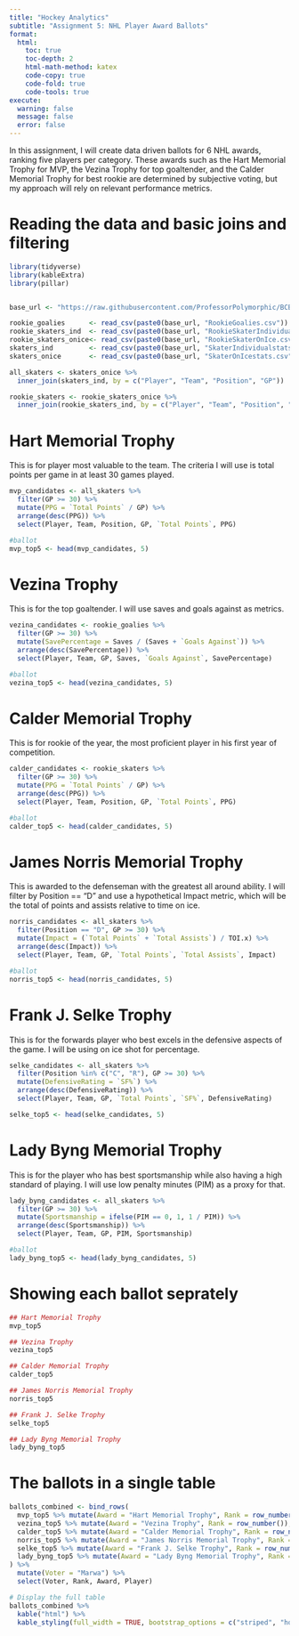 ```yaml
---
title: "Hockey Analytics"
subtitle: "Assignment 5: NHL Player Award Ballots"
format:
  html:
    toc: true
    toc-depth: 2
    html-math-method: katex
    code-copy: true
    code-fold: true
    code-tools: true
execute:
  warning: false
  message: false
  error: false
---
```


In this assignment, I will create data driven ballots for 6 NHL awards, ranking five players per category. These awards such as the Hart Memorial Trophy for MVP, the Vezina Trophy for top goaltender, and the Calder Memorial Trophy for best rookie are determined by subjective voting, but my approach will rely on relevant performance metrics.

# Reading the data and basic joins and filtering

```r
library(tidyverse)
library(kableExtra)
library(pillar)


base_url <- "https://raw.githubusercontent.com/ProfessorPolymorphic/BCB520/main/posts/A5-TabularData/"

rookie_goalies      <- read_csv(paste0(base_url, "RookieGoalies.csv"))
rookie_skaters_ind  <- read_csv(paste0(base_url, "RookieSkaterIndividual.csv"))
rookie_skaters_onice<- read_csv(paste0(base_url, "RookieSkaterOnIce.csv"))
skaters_ind         <- read_csv(paste0(base_url, "SkaterIndividualstats.csv"))
skaters_onice       <- read_csv(paste0(base_url, "SkaterOnIcestats.csv"))

```

```r
all_skaters <- skaters_onice %>%
  inner_join(skaters_ind, by = c("Player", "Team", "Position", "GP"))

rookie_skaters <- rookie_skaters_onice %>%
  inner_join(rookie_skaters_ind, by = c("Player", "Team", "Position", "GP"))

```

# Hart Memorial Trophy

This is for player most valuable to the team. The criteria I will use is total points per game in at least 30 games played.

```r
mvp_candidates <- all_skaters %>%
  filter(GP >= 30) %>%
  mutate(PPG = `Total Points` / GP) %>%
  arrange(desc(PPG)) %>%
  select(Player, Team, Position, GP, `Total Points`, PPG)

#ballot
mvp_top5 <- head(mvp_candidates, 5)

```

# Vezina Trophy

This is for the top goaltender. I will use saves and goals against as metrics.

```r
vezina_candidates <- rookie_goalies %>%
  filter(GP >= 30) %>%
  mutate(SavePercentage = Saves / (Saves + `Goals Against`)) %>%
  arrange(desc(SavePercentage)) %>% 
  select(Player, Team, GP, Saves, `Goals Against`, SavePercentage)

#ballot
vezina_top5 <- head(vezina_candidates, 5)

```

# Calder Memorial Trophy

This is for rookie of the year, the most proficient player in his first year of competition.

```r
calder_candidates <- rookie_skaters %>%
  filter(GP >= 30) %>%
  mutate(PPG = `Total Points` / GP) %>%
  arrange(desc(PPG)) %>%
  select(Player, Team, Position, GP, `Total Points`, PPG)

#ballot
calder_top5 <- head(calder_candidates, 5)

```

# James Norris Memorial Trophy

This is awarded to the defenseman with the greatest all around ability. I will filter by Position == "D" and use a hypothetical Impact metric, which will be the total of points and assists relative to time on ice.

```r
norris_candidates <- all_skaters %>%
  filter(Position == "D", GP >= 30) %>%
  mutate(Impact = (`Total Points` + `Total Assists`) / TOI.x) %>% 
  arrange(desc(Impact)) %>%
  select(Player, Team, GP, `Total Points`, `Total Assists`, Impact)

#ballot
norris_top5 <- head(norris_candidates, 5)
```

# Frank J. Selke Trophy

This is for the forwards player who best excels in the defensive aspects of the game. I will be using on ice shot for percentage.

```r
selke_candidates <- all_skaters %>%
  filter(Position %in% c("C", "R"), GP >= 30) %>%
  mutate(DefensiveRating = `SF%`) %>%
  arrange(desc(DefensiveRating)) %>%
  select(Player, Team, GP, `Total Points`, `SF%`, DefensiveRating)

selke_top5 <- head(selke_candidates, 5)

```

# Lady Byng Memorial Trophy

This is for the player who has best sportsmanship while also having a high standard of playing. I will use low penalty minutes (PIM) as a proxy for that.

```r
lady_byng_candidates <- all_skaters %>%
  filter(GP >= 30) %>% 
  mutate(Sportsmanship = ifelse(PIM == 0, 1, 1 / PIM)) %>%
  arrange(desc(Sportsmanship)) %>%
  select(Player, Team, GP, PIM, Sportsmanship)

#ballot
lady_byng_top5 <- head(lady_byng_candidates, 5)

```

# Showing each ballot seprately

```r
## Hart Memorial Trophy
mvp_top5

## Vezina Trophy
vezina_top5

## Calder Memorial Trophy
calder_top5

## James Norris Memorial Trophy
norris_top5

## Frank J. Selke Trophy
selke_top5

## Lady Byng Memorial Trophy
lady_byng_top5
```

# The ballots in a single table

```r
ballots_combined <- bind_rows(
  mvp_top5 %>% mutate(Award = "Hart Memorial Trophy", Rank = row_number()),
  vezina_top5 %>% mutate(Award = "Vezina Trophy", Rank = row_number()),
  calder_top5 %>% mutate(Award = "Calder Memorial Trophy", Rank = row_number()),
  norris_top5 %>% mutate(Award = "James Norris Memorial Trophy", Rank = row_number()),
  selke_top5 %>% mutate(Award = "Frank J. Selke Trophy", Rank = row_number()),
  lady_byng_top5 %>% mutate(Award = "Lady Byng Memorial Trophy", Rank = row_number())
) %>%
  mutate(Voter = "Marwa") %>%
  select(Voter, Rank, Award, Player)

# Display the full table
ballots_combined %>% 
  kable("html") %>% 
  kable_styling(full_width = TRUE, bootstrap_options = c("striped", "hover", "condensed"))
```
